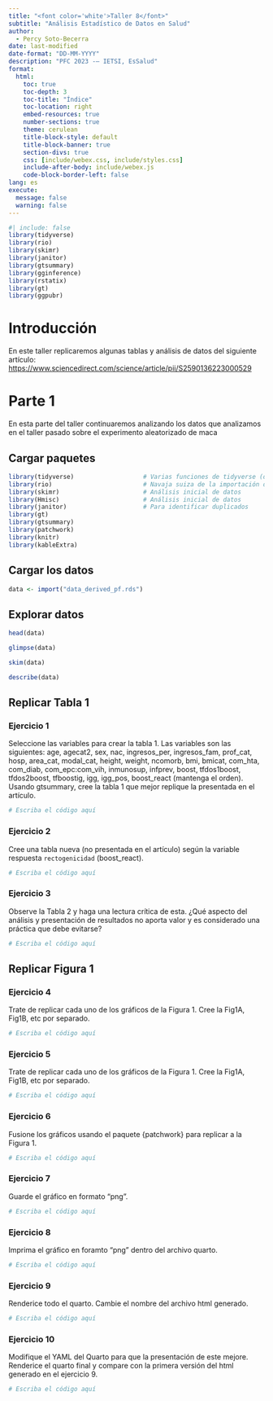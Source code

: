 ---
title: "<font color='white'>Taller 8</font>"
subtitle: "Análisis Estadístico de Datos en Salud"
author: 
  - Percy Soto-Becerra
date: last-modified
date-format: "DD-MM-YYYY"
description: "PFC 2023 -– IETSI, EsSalud"
format: 
  html:
    toc: true
    toc-depth: 3
    toc-title: "Índice"
    toc-location: right
    embed-resources: true
    number-sections: true
    theme: cerulean
    title-block-style: default
    title-block-banner: true
    section-divs: true
    css: [include/webex.css, include/styles.css]
    include-after-body: include/webex.js
    code-block-border-left: false
lang: es
execute: 
  message: false
  warning: false
---

```{r}
#| include: false
library(tidyverse)
library(rio)
library(skimr)
library(janitor)
library(gtsummary)
library(gginference)
library(rstatix)
library(gt)
library(ggpubr)
```

# Introducción

En este taller replicaremos algunas tablas y análisis de datos del siguiente artículo: <https://www.sciencedirect.com/science/article/pii/S2590136223000529>

# Parte 1

En esta parte del taller continuaremos analizando los datos que analizamos en el taller pasado sobre el experimento aleatorizado de maca 

## Cargar paquetes

```{r}
library(tidyverse)                   # Varias funciones de tidyverse (dplyr, ggplot2, etc.)
library(rio)                         # Navaja suiza de la importación de datos
library(skimr)                       # Análisis inicial de datos
library(Hmisc)                       # Análisis inicial de datos
library(janitor)                     # Para identificar duplicados
library(gt)
library(gtsummary)
library(patchwork)
library(knitr)
library(kableExtra)
```


## Cargar los datos

```{r}
data <- import("data_derived_pf.rds")
```

## Explorar datos

```{r}
head(data)
```

```{r}
glimpse(data)
```


```{r}
skim(data)
```

```{r}
describe(data)
```


## Replicar Tabla 1

### Ejercicio 1  {.unnumbered}

Seleccione las variables para crear la tabla 1. Las variables son las siguientes: age, agecat2, sex, nac, ingresos_per, ingresos_fam,  prof_cat, hosp, area_cat, modal_cat, height, weight, ncomorb, bmi,  bmicat, com_hta, com_diab, com_epc:com_vih, inmunosup, infprev, boost, tfdos1boost, tfdos2boost, tfboostig, igg, igg_pos, boost_react (mantenga el orden). Usando gtsummary, cree la tabla 1 que mejor replique la presentada en el artículo.

```{r}
# Escriba el código aquí
```


### Ejercicio 2  {.unnumbered}

Cree una tabla nueva (no presentada en el artículo) según la variable respuesta `rectogenicidad` (boost_react). 

```{r}
# Escriba el código aquí
```

### Ejercicio 3  {.unnumbered}

Observe la Tabla 2 y haga una lectura crítica de esta. ¿Qué aspecto del análisis y presentación de resultados no aporta valor y es considerado una práctica que debe evitarse?

```{r}
# Escriba el código aquí
```

## Replicar Figura 1

### Ejercicio 4  {.unnumbered}

Trate de replicar cada uno de los gráficos de la Figura 1. Cree la Fig1A, Fig1B, etc por separado.

```{r}
# Escriba el código aquí
```

### Ejercicio 5  {.unnumbered}

Trate de replicar cada uno de los gráficos de la Figura 1. Cree la Fig1A, Fig1B, etc por separado.

```{r}
# Escriba el código aquí
```

### Ejercicio 6 {.unnumbered}

Fusione los gráficos usando el paquete {patchwork} para replicar a la Figura 1.

```{r}
# Escriba el código aquí
```

### Ejercicio 7 {.unnumbered}

Guarde el gráfico en formato "png".

```{r}
# Escriba el código aquí
```

### Ejercicio 8 {.unnumbered}

Imprima el gráfico en foramto "png" dentro del archivo quarto.

```{r}
# Escriba el código aquí
```

### Ejercicio 9 {.unnumbered}

Renderice todo el quarto. Cambie el nombre del archivo html generado.

```{r}
# Escriba el código aquí
```

### Ejercicio 10 {.unnumbered}

Modifique el YAML del Quarto para que la presentación de este mejore. Renderice el quarto final y compare con la primera versión del html generado en el ejercicio 9. 

```{r}
# Escriba el código aquí
```